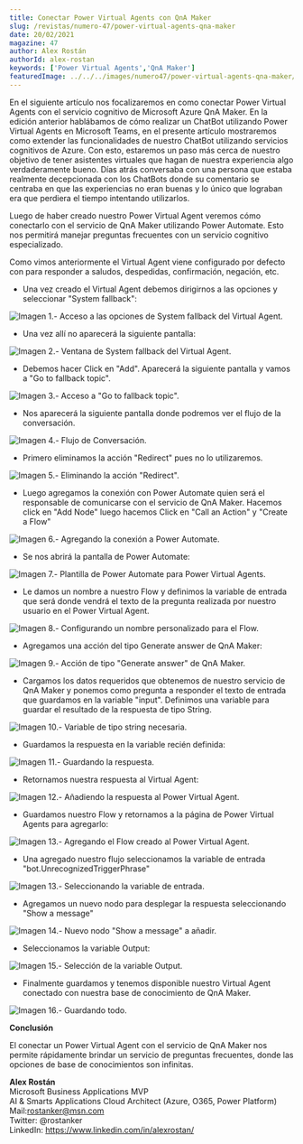 ```yaml
---
title: Conectar Power Virtual Agents con QnA Maker
slug: /revistas/numero-47/power-virtual-agents-qna-maker
date: 20/02/2021
magazine: 47
author: Alex Rostán
authorId: alex-rostan
keywords: ['Power Virtual Agents','QnA Maker']
featuredImage: ../../../images/numero47/power-virtual-agents-qna-maker/image1.png
---
```







En el siguiente artículo nos focalizaremos en como conectar Power
Virtual Agents con el servicio cognitivo de Microsoft Azure QnA Maker.
En la edición anterior hablábamos de cómo realizar un ChatBot utilizando
Power Virtual Agents en Microsoft Teams, en el presente artículo
mostraremos como extender las funcionalidades de nuestro ChatBot
utilizando servicios cognitivos de Azure. Con esto, estaremos un paso
más cerca de nuestro objetivo de tener asistentes virtuales que hagan de
nuestra experiencia algo verdaderamente bueno. Días atrás conversaba con
una persona que estaba realmente decepcionada con los ChatBots donde su
comentario se centraba en que las experiencias no eran buenas y lo único
que lograban era que perdiera el tiempo intentando utilizarlos.

Luego de haber creado nuestro Power Virtual Agent veremos cómo
conectarlo con el servicio de QnA Maker utilizando Power Automate. Esto
nos permitirá manejar preguntas frecuentes con un servicio cognitivo
especializado.

Como vimos anteriormente el Virtual Agent viene configurado por defecto
con para responder a saludos, despedidas, confirmación, negación, etc.

-   Una vez creado el Virtual Agent debemos dirigirnos a las opciones y
    seleccionar "System fallback":

![**Imagen 1.- Acceso a las opciones de System fallback del Virtual Agent.**](../../../images/numero47/power-virtual-agents-qna-maker/image1.png)

-   Una vez allí no aparecerá la siguiente pantalla:

![**Imagen 2.- Ventana de System fallback del Virtual Agent.**](../../../images/numero47/power-virtual-agents-qna-maker/image2.png)


-   Debemos hacer Click en "Add". Aparecerá la siguiente pantalla y vamos a "Go to fallback topic".

![**Imagen 3.- Acceso a "Go to fallback topic".**](../../../images/numero47/power-virtual-agents-qna-maker/image3.png)



-   Nos aparecerá la siguiente pantalla donde podremos ver el flujo de
    la conversación.

![**Imagen 4.- Flujo de Conversación.**](../../../images/numero47/power-virtual-agents-qna-maker/image4.png)



-   Primero eliminamos la acción "Redirect" pues no lo utilizaremos.

![**Imagen 5.- Eliminando la acción "Redirect".**](../../../images/numero47/power-virtual-agents-qna-maker/image5.png)



-   Luego agregamos la conexión con Power Automate quien será el
    responsable de comunicarse con el servicio de QnA Maker. Hacemos
    click en "Add Node" luego hacemos Click en "Call an
    Action" y "Create a Flow"

![**Imagen 6.- Agregando la conexión a Power Automate.**](../../../images/numero47/power-virtual-agents-qna-maker/image7.png)



-   Se nos abrirá la pantalla de Power Automate:

![**Imagen 7.- Plantilla de Power Automate para Power Virtual Agents.**](../../../images/numero47/power-virtual-agents-qna-maker/image8.png)



-   Le damos un nombre a nuestro Flow y definimos la variable de entrada
    que será donde vendrá el texto de la pregunta realizada por nuestro
    usuario en el Power Virtual Agent.

![**Imagen 8.- Configurando un nombre personalizado para el Flow.**](../../../images/numero47/power-virtual-agents-qna-maker/image9.png)



-   Agregamos una acción del tipo Generate answer de QnA Maker:

![**Imagen 9.- Acción de tipo "Generate answer" de QnA Maker.**](../../../images/numero47/power-virtual-agents-qna-maker/image10.png)



-   Cargamos los datos requeridos que obtenemos de nuestro servicio de
    QnA Maker y ponemos como pregunta a responder el texto de entrada
    que guardamos en la variable "input". Definimos una variable para
    guardar el resultado de la respuesta de tipo String.

![**Imagen 10.- Variable de tipo string necesaria.**](../../../images/numero47/power-virtual-agents-qna-maker/image11.png)



-   Guardamos la respuesta en la variable recién definida:

![**Imagen 11.- Guardando la respuesta.**](../../../images/numero47/power-virtual-agents-qna-maker/image12.png)



-   Retornamos nuestra respuesta al Virtual Agent:

![**Imagen 12.- Añadiendo la respuesta al Power Virtual Agent.**](../../../images/numero47/power-virtual-agents-qna-maker/image13.png)



-   Guardamos nuestro Flow y retornamos a la página de Power Virtual
    Agents para agregarlo:

![**Imagen 13.- Agregando el Flow creado al Power Virtual Agent.**](../../../images/numero47/power-virtual-agents-qna-maker/image14.png)



-   Una agregado nuestro flujo seleccionamos la variable de entrada
    "bot.UnrecognizedTriggerPhrase"

![**Imagen 13.- Seleccionando la variable de entrada.**](../../../images/numero47/power-virtual-agents-qna-maker/image15.png)



-   Agregamos un nuevo nodo para desplegar la respuesta seleccionando
    "Show a message"

![**Imagen 14.- Nuevo nodo "Show a message" a añadir.**](../../../images/numero47/power-virtual-agents-qna-maker/image16.png)



-   Seleccionamos la variable Output:

![**Imagen 15.- Selección de la variable Output.**](../../../images/numero47/power-virtual-agents-qna-maker/image17.png)



-   Finalmente guardamos y tenemos disponible nuestro Virtual Agent
    conectado con nuestra base de conocimiento de QnA Maker.

![**Imagen 16.- Guardando todo.**](../../../images/numero47/power-virtual-agents-qna-maker/image18.png)



**Conclusión**

El conectar un Power Virtual Agent con el servicio de QnA Maker nos
permite rápidamente brindar un servicio de preguntas frecuentes, donde
las opciones de base de conocimientos son infinitas.


**Alex Rostán** <br />
Microsoft Business Applications MVP <br />
AI & Smarts Applications Cloud Architect (Azure, O365, Power Platform) <br />
Mail:rostanker@msn.com <br />
Twitter: @rostanker <br />
LinkedIn: https://www.linkedin.com/in/alexrostan/